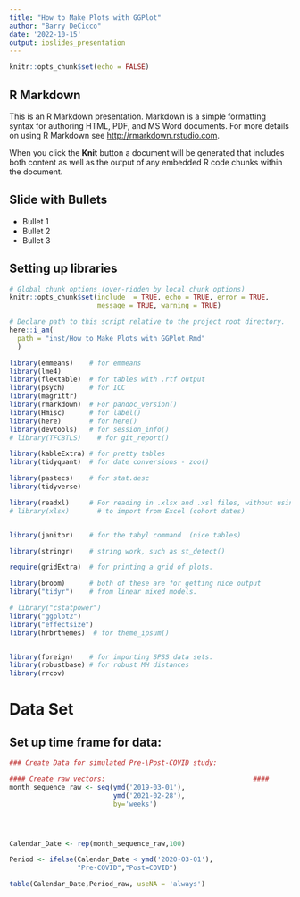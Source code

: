 ```yaml
---
title: "How to Make Plots with GGPlot"
author: "Barry DeCicco"
date: '2022-10-15'
output: ioslides_presentation
---
```


```r
knitr::opts_chunk$set(echo = FALSE)
```

## R Markdown

This is an R Markdown presentation. Markdown is a simple formatting syntax for authoring HTML, PDF, and MS Word documents. For more details on using R Markdown see <http://rmarkdown.rstudio.com>.

When you click the **Knit** button a document will be generated that includes both content as well as the output of any embedded R code chunks within the document.

## Slide with Bullets

- Bullet 1
- Bullet 2
- Bullet 3

## Setting up libraries


```r

# Global chunk options (over-ridden by local chunk options)
knitr::opts_chunk$set(include  = TRUE, echo = TRUE, error = TRUE, 
                      message = TRUE, warning = TRUE)

# Declare path to this script relative to the project root directory.
here::i_am(
  path = "inst/How to Make Plots with GGPlot.Rmd"
  )

```


```r

library(emmeans)    # for emmeans
library(lme4) 
library(flextable)  # for tables with .rtf output
library(psych)      # for ICC
library(magrittr)
library(rmarkdown)  # For pandoc_version()
library(Hmisc)      # for label()
library(here)       # for here()
library(devtools)   # for session_info()
# library(TFCBTLS)    # for git_report()

library(kableExtra) # for pretty tables
library(tidyquant)  # for date conversions - zoo()

library(pastecs)    # for stat.desc
library(tidyverse)

library(readxl)     # For reading in .xlsx and .xsl files, without using Java.
# library(xlsx)       # to import from Excel (cohort dates)


library(janitor)    # for the tabyl command  (nice tables)

library(stringr)    # string work, such as st_detect()

require(gridExtra)  # for printing a grid of plots.

library(broom)      # both of these are for getting nice output
library("tidyr")    # from linear mixed models.

# library("cstatpower")
library("ggplot2")
library("effectsize")
library(hrbrthemes)  # for theme_ipsum()


library(foreign)    # for importing SPSS data sets.
library(robustbase) # for robust MH distances
library(rrcov)

```


# Data Set

## Set up time frame for data:

```r


### Create Data for simulated Pre-\Post-COVID study:

#### Create raw vectors:                                     ####
month_sequence_raw <- seq(ymd('2019-03-01'),
                          ymd('2021-02-28'),
                          by='weeks')




Calendar_Date <- rep(month_sequence_raw,100)

Period <- ifelse(Calendar_Date < ymd('2020-03-01'),
                 "Pre-COVID","Post=COVID")

table(Calendar_Date,Period_raw, useNA = 'always')


```

